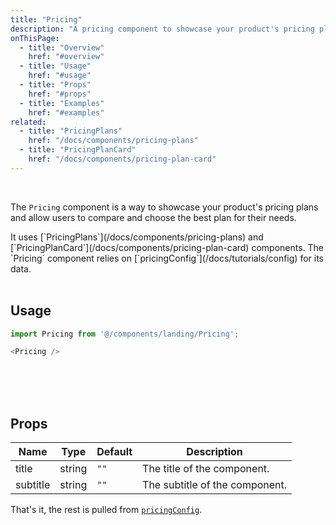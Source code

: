 ```yaml
---
title: "Pricing"
description: "A pricing component to showcase your product's pricing plans"
onThisPage:
  - title: "Overview"
    href: "#overview"
  - title: "Usage"
    href: "#usage"
  - title: "Props"
    href: "#props"
  - title: "Examples"
    href: "#examples"
related:
  - title: "PricingPlans"
    href: "/docs/components/pricing-plans"
  - title: "PricingPlanCard"
    href: "/docs/components/pricing-plan-card"
---
```


<div id="overview" />

<br />

The `Pricing` component is a way to showcase your product's pricing plans and allow users to compare and choose the best plan for their needs.

<Callout>
    It uses [`PricingPlans`](/docs/components/pricing-plans) and [`PricingPlanCard`](/docs/components/pricing-plan-card) components.
</Callout>

<Info>
    The `Pricing` component relies on [`pricingConfig`](/docs/tutorials/config) for its data.
</Info>

<br />
<br />
<Divider />

<div id="usage" />

## Usage

```javascript
import Pricing from '@/components/landing/Pricing';

<Pricing />
```

<br />
<br />
<br />
<Divider />

<div id="props" />

## Props
| Name             | Type    | Default  | Description                                                                                                                                                                                                                                 |
|------------------|---------|----------|---------------------------------------------------------------------------------------------------------------------------------------------------------------------------------------------------------------------------------------------|
| title            | string  | `""`     | The title of the component.                                                                                                                                                                                                                 |
| subtitle         | string  | `""`     | The subtitle of the component.                                                                                                                                                                                                              |

That's it, the rest is pulled from [`pricingConfig`](/docs/tutorials/config).